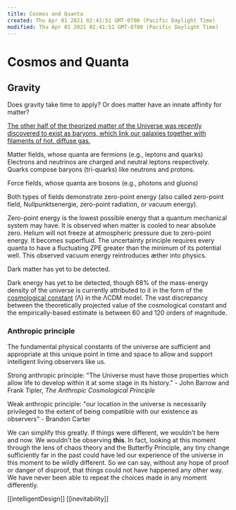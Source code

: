 ```yaml
---
title: Cosmos and Quanta
created: Thu Apr 01 2021 02:41:51 GMT-0700 (Pacific Daylight Time)
modified: Thu Apr 01 2021 02:41:51 GMT-0700 (Pacific Daylight Time)
---
```

# Cosmos and Quanta

## Gravity

Does gravity take time to apply?
Or does matter have an innate affinity for matter?

[The other half of the theorized matter of the Universe was recently discovered to exist as baryons, which link our galaxies together with filaments of hot, diffuse gas.](https://www.newscientist.com/article/2149742-half-the-universes-missing-matter-has-just-been-finally-found/)

Matter fields, whose quanta are fermions (e.g., leptons and quarks)
Electrons and neutrinos are charged and neutral leptons respectively.
Quarks compose baryons (tri-quarks) like neutrons and protons.

Force fields, whose quanta are bosons (e.g., photons and gluons)

Both types of fields demonstrate zero-point energy (also called zero-point field, Nullpunktsenergie, zero-point radiation, or vacuum energy).

Zero-point energy is the lowest possible energy that a quantum mechanical system may have. It is observed when matter is cooled to near absolute zero. Helium will not freeze at atmospheric pressure due to zero-point energy. It becomes superfluid. The uncertainty principle requires every quanta to have a fluctuating ZPE greater than the minimum of its potential well. This observed vacuum energy reintroduces æther into physics.

Dark matter has yet to be detected.

Dark energy has yet to be detected, though 68% of the mass-energy density of the universe is currently attributed to it in the form of the [cosmological constant](https://www.wikiwand.com/en/Cosmological_constant) (Λ) in the ΛCDM model. The vast discrepancy between the theoretically projected value of the cosmological constant and the empirically-based estimate is between 60 and 120 orders of magnitude.

### Anthropic principle

The fundamental physical constants of the universe are sufficient and appropriate at this unique point in time and space to allow and support intelligent living observers like us.

Strong anthropic principle: "The Universe must have those properties which allow life to develop within it at some stage in its history." - John Barrow and Frank Tipler, *The Anthropic Cosmological Principle*

Weak anthropic principle: "our location in the universe is necessarily privileged to the extent of being compatible with our existence as observers" - Brandon Carter

We can simplify this greatly. If things were different, we wouldn't be here and now. We wouldn't be observing **this**. In fact, looking at this moment through the lens of chaos theory and the Butterfly Principle, any tiny change sufficiently far in the past could have led our experience of the universe in this moment to be wildly different. So we can say, without any hope of proof or danger of disproof, that things could not have happened any other way. We have never been able to repeat the choices made in any moment differently.

[[intelligentDesign]] [[inevitability]]